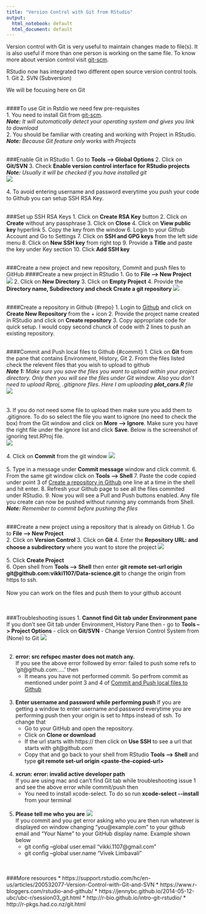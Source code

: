 ```yaml
---
title: "Version Control with Git from RStudio"
output:
  html_notebook: default
  html_document: default
---
```


Version control with Git is very useful to maintain changes made to file(s). It is also useful if more than one person is working on the same file. To know more about version control visit [git-scm](https://git-scm.com/book/en/v2/Getting-Started-About-Version-Control). 

RStudio now has integrated two different open source version control tools. 
1. Git
2. SVN (Subversion)

We will be focusing here on Git  
<br>  

####To use Git in Rstdio we need few pre-requisites  
1. You need to install Git from [git-scm](https://git-scm.com/downloads).  
***Note:** It will automatically detect your operating system and gives you link to download*  
2. You should be familiar with creating and working with Project in RStudio.  
***Note:** Because Git feature only works with Projects*  
<br>  

###Enable Git in RStudio
1. Go to **Tools --> Global Options**
2. Click on **Git/SVN**
3. Check **Enable version control interface for RStudio projects**  
***Note:** Usually it will be checked if you have installed git*  
![](image/Selection_003.png)  
<br>
4. To avoid entering username and password everytime you push your code to Github you can setup SSH RSA Key.  
<br>  

###Set up SSH RSA Keys
1. Click on **Create RSA Key** button
2. Click on **Create** without any passphrase
3. Click on **Close**
4. Click on **View public key** hyperlink 
5. Copy the key from the window 
6. Login to your Github Account and Go to Settings
7. Click on **SSH and GPG keys** from the left side menu
8. Click on **New SSH key** from right top 
9. Provide a **Title** and paste the key under Key section
10. Click **Add SSH key**  
<br>  

###Create a new project and new repository, Commit and push files to GitHub 
####Create a new project in RStudio
1. Go to **File --> New Project**  
![](image/Selection_004.png)
2. Click on **New Directory**
3. Click on **Empty Project**
4. Provide the **Directory name, Subdirectory and check Create a git repository**
![](image/Selection_005.png)  
<br>   

####Create a repository in Github {#repo}
1. Login to [Github](https://github.com/) and click on **Create New Repository** from the + icon
2. Provide the project name created in RStudio and click on **Create repository**
3. Copy appropriate code for quick setup. I would copy second chunck of code with 2 lines to push an existing repository.  
<br>  

####Commit and Push local files to Github {#commit}
1. Click on **Git** from the pane that contains Environment, History, Git
2. From the files listed check the relevent files that you wish to upload to github  
***Note 1:** Make sure you save the files you want to upload within your project directory. Only then you will see the files under Git window. Also you don't need to upload Rproj, .gitignore files. Here I am uploading **plot_cars.R** file*  
![](image/Selection_006.png)  
<br>  
3. If you do not need some file to upload then make sure you add them to .gitignore. To do so select the file you want to ignore (no need to check the box) from the Git window and click on **More --> Ignore**. Make sure you have the right file under the ignore list and click **Save**. Below is the screenshot of ignoring test.RProj file.  
![](image/Selection_007.png)
<br>  
4. Click on **Commit** from the git window 
![](image/Selection_008.png)
<br>  
5. Type in a message under **Commit message** window and click commit. 
6. From the same git window click on **Tools --> Shell**
7. Paste the code copied under point 3 of [Create a repository in Github](#repo) one line at a time in the shell and hit enter. 
8. Refresh your Github page to see all the files commited under RStudio.
9. Now you will see a Pull and Push buttons enabled. Any file you create can now be pushed without running any commands from Shell.  
***Note:** Remember to commit before pushing the files*  
<br>  

###Create a new project using a repository that is already on GitHub
1. Go to **File --> New Project**  
2. Click on **Version Control**
3. Click on **Git**
4. Enter the **Repository URL: and choose a subdirectory** where you want to store the project
![](image/Selection_009.png)
<br>  
5. Click **Create Project**  
6. Open shell from **Tools --> Shell** then enter **git remote set-url origin git\@github.com:vikki1107/Data-science.git** to change the origin from https to ssh.
<br>  
Now you can work on the files and push them to your github account
<br>  
<br>  

###Troubleshooting issues
1. **Cannot find Git tab under Environment pane**  
If you don't see Git tab under Environment, History Pane then 
    - go to **Tools --> Project Options**
    - click on **Git/SVN**
    - Change Version Control System from (None) to Git
    ![](image/Selection_010.png)  
<br>  

2. **error: src refspec master does not match any.**  
If you see the above error followed by error: failed to push some refs to 'git\@github.com:....' then 
    - It means you have not performed commit. So perfrom commit as mentioned under point 3 and 4 of [Commit and Push local files to Github](#commit)  
<br>  

3. **Enter username and password while performing push**
If you are getting a window to enter username and password everytime you are performing push then your origin is set to https instead of ssh. To change that 
    - Go to your GitHub and open the repository. 
    - Click on **Clone or download** 
    - If the url starts with https:// then click on **Use SSH** to see a url that starts with git\@github.com 
    - Copy that and go back to your shell from RStudio **Tools --> Shell** and type **git remote set-url origin \<paste-the-copied-url>**  
<br>

4. **xcrun: error: invalid active developer path**  
If you are using mac and can't find Git tab while troubleshooting issue 1 and see the above error while commit/push then
    - You need to install xcode-select. To do so run **xcode-select \--install** from your terminal  
<br>  

5. **Please tell me who you are**
![](image/Selection_001.png)  
If you commit and you get error asking who you are then run whatever is displayed on window changing "you\@example.com" to your github email and "Your Name" to your GitHub display name. Example shown below 
    - git config --global user.email "vikki.1107@gmail.com"
    - git config --global user.name "Vivek Limbavali"
<br>  
<br>  

###More resources 
* https://support.rstudio.com/hc/en-us/articles/200532077-Version-Control-with-Git-and-SVN
* https://www.r-bloggers.com/rstudio-and-github/
* https://jennybc.github.io/2014-05-12-ubc/ubc-r/session03_git.html
* http://r-bio.github.io/intro-git-rstudio/
* http://r-pkgs.had.co.nz/git.html


    

  

